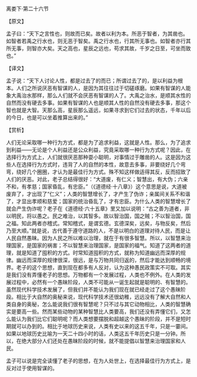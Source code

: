 

离娄下·第二十六节

【原文】

孟子曰：“天下之言性也，则故而已矣。故者以利为本。所恶于智者，为其凿也。如智者若禹之行水也，则无恶于智矣。禹之行水也，行其所无事也。如智者亦行其所无事，则智亦大矣。天之高也，星辰之远也，苟求其故，千岁之日至，可坐而致也。”

【译文】

孟子说：“天下人讨论人性，都是过去了的而已；所谓过去了的，是以利益为根本。人们之所说厌恶有智谋的人，是因为其往往过于切磋琢磨。如果有智谋的人能象大禹治水那样，那么人们就不会厌恶有智谋的人了。大禹之治水，是顺其水性的自然而没有硬去多事。如果有智谋的人也是顺其人性的自然没有硬去多事，那这个智也就是大智。天那么高，星辰那么遥远，如果寻求到它们过去的状态，千年以后的今日，也是可以坐着推算出来的。”

【赏析】

人们无论采取哪一种行为方式，都是为了追求利益，这就是人性。那么，为了追求到利益——无论是个人利益还是公众利益，究竟采取哪一种行为方式呢？因此，在选择行为方式上，人们就很厌恶那种耍小聪明，对事情过于雕凿的人。这是因为这些人在选择行为方式时，违背了人的自然的本性，故意去多事，非要绕好几个弯弯，绕好几个圈圈，才认为是最佳行为方式。殊不知这样做适得其反，反而招致了人们的厌恶。对此，老子总结得很好：“大道废，有仁义；智慧出，有大伪；六亲不和，有孝慈；国家昏乱，有忠臣。”（《道德经·十八章》）这个意思是说，大道被废弃了，才出现了“仁义”；人类的智慧增长了，才产生了伪诈；亲属间关系不和谐了，才显出孝顺和慈爱；国家的统治昏乱了，才有忠臣。为什么人类的智慧增长了就会产生伪诈呢？老子在《道德经·六十五章》里又加以说明：“古之善为道者，非以明民，将以愚之。民之难治，以其智多。故以智治国，国之贼；不以智治国，国之福。知此两者亦稽式。常知稽式，是谓玄德。玄德深矣，远矣，与物反矣，然后乃至大顺。”就是说，古代善于遵守道路的人，不是以明白的道理对待人民，而是让人民自然愚昧。因为人民之所以难以治理，就在于有很多智慧。所以，以智慧来治理国家，是国家的祸害；不以智慧来治理国家，是国家的福气。知道了这两者的道理，就是知道了囤积的方式。时常知道囤积的方式，就称为知道幽远而深厚的规律。幽远而深厚的规律很深，很远，是与万物共同归返的，然后才能达到顺畅的境界。老子的这个思想，直到现在都多有人反对，认为这种愚民政策实不可取。其实是我们没有弄懂老子的思想。万物都有一个发展过程，人类也不例外。在人类的发展过程中，必然有一个愚昧阶段，人类不可能从一诞生起就是聪明的、有智慧的。虽然现代科学技术发展了，但我们并不能认为我们现在就已经走过了这个愚昧阶段。相比于大自然的奥秘来说，现代科学技术还很幼稚，远远没有了解大自然和人类自身的奥秘，怎么能说我们很有智慧呢？只不过与其它动物相比，人类的智慧确实是要高一些。然而某些动物的某种智慧比人类要高，我们还没有弄懂它们，又怎么能认为我们比它们聪明呢？而人类想要摆脱和超越这个愚昧的阶段，并不是短时期就可以办到的。相比于地球历史来说，人类有史以来的这五千年，只是一霎间。如果以地球历史比喻为一天二十四小时的话，人类这五千年历史只是一分钟。所以，在绝大部分人们还处在愚昧阶段的时候，就不能提倡以智慧来治理国家和人民。

孟子可以说是完全读懂了老子的思想，在为人处世上，在选择最佳行为方式上，是反对过于使用智谋的。

